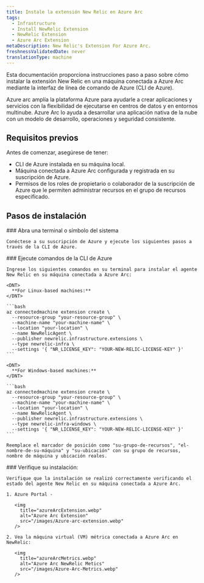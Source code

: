 ```yaml
---
title: Instale la extensión New Relic en Azure Arc
tags:
  - Infrastructure
  - Install NewRelic Extension
  - NewRelic Extension
  - Azure Arc Extension
metaDescription: New Relic's Extension For Azure Arc.
freshnessValidatedDate: never
translationType: machine
---
```


Esta documentación proporciona instrucciones paso a paso sobre cómo instalar la extensión New Relic en una máquina conectada a Azure Arc mediante la interfaz de línea de comando de Azure (CLI de Azure).

<CollapserGroup>
  <Collapser
    id="verbose-with-manifest"
    title="¿Qué es Azure Arc?"
  >
    Azure arc amplía la plataforma Azure para ayudarle a crear aplicaciones y servicios con la flexibilidad de ejecutarse en centros de datos y en entornos multinube. Azure Arc lo ayuda a desarrollar una aplicación nativa de la nube con un modelo de desarrollo, operaciones y seguridad consistente.
  </Collapser>
</CollapserGroup>

## Requisitos previos

Antes de comenzar, asegúrese de tener:

* CLI de Azure instalada en su máquina local.
* Máquina conectada a Azure Arc configurada y registrada en su suscripción de Azure.
* Permisos de los roles de propietario o colaborador de la suscripción de Azure que le permiten administrar recursos en el grupo de recursos especificado.

## Pasos de instalación

<Steps>
  <Step>
    ### Abra una terminal o símbolo del sistema

    Conéctese a su suscripción de Azure y ejecute los siguientes pasos a través de la CLI de Azure.
  </Step>

  <Step>
    ### Ejecute comandos de la CLI de Azure

    Ingrese los siguientes comandos en su terminal para instalar el agente New Relic en su máquina conectada a Azure Arc:

    <DNT>
      **For Linux-based machines:**
    </DNT>

    ```bash
    az connectedmachine extension create \
      --resource-group "your-resource-group" \
      --machine-name "your-machine-name" \
      --location "your-location" \
      --name NewRelicAgent \
      --publisher newrelic.infrastructure.extensions \
      --type newrelic-infra \
      --settings '{ "NR_LICENSE_KEY": "YOUR-NEW-RELIC-LICENSE-KEY" }'
    ```

    <DNT>
      **For Windows-based machines:**
    </DNT>

    ```bash
    az connectedmachine extension create \
      --resource-group "your-resource-group" \
      --machine-name "your-machine-name" \
      --location "your-location" \
      --name NewRelicAgent \
      --publisher newrelic.infrastructure.extensions \
      --type newrelic-infra-windows \
      --settings '{ "NR_LICENSE_KEY": "YOUR-NEW-RELIC-LICENSE-KEY" }'
    ```

    Reemplace el marcador de posición como "su-grupo-de-recursos", "el-nombre-de-su-máquina" y "su-ubicación" con su grupo de recursos, nombre de máquina y ubicación reales.
  </Step>

  <Step>
    ### Verifique su instalación:

    Verifique que la instalación se realizó correctamente verificando el estado del agente New Relic en su máquina conectada a Azure Arc.

    1. Azure Portal -

       <img
         title="azureArcExtension.webp"
         alt="Azure Arc Extension"
         src="/images/Azure-arc-extension.webp"
       />

    2. Vea la máquina virtual (VM) métrica conectada a Azure Arc en NewRelic:

       <img
         title="azureArcMetrics.webp"
         alt="Azure Arc NewRelic Metics"
         src="/images/Azure-Arc-Metrics.webp"
       />
  </Step>
</Steps>
